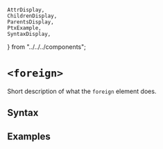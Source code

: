     AttrDisplay,
    ChildrenDisplay,
    ParentsDisplay,
    PtxExample,
    SyntaxDisplay,
} from "../../../components";

# `<foreign>`

Short description of what the `foreign` element does.

## Syntax

<SyntaxDisplay name="foreign" />

## Examples

    